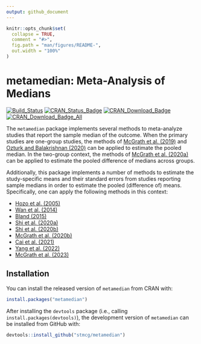 ```yaml
---
output: github_document
---
```


<!-- README.md is generated from README.Rmd. Please edit that file -->

```r
knitr::opts_chunk$set(
  collapse = TRUE,
  comment = "#>",
  fig.path = "man/figures/README-",
  out.width = "100%"
)
```
# metamedian: Meta-Analysis of Medians

[![Build_Status](https://travis-ci.org/stmcg/metamedian.svg?branch=master)](https://travis-ci.org/stmcg/metamedian)
[![CRAN_Status_Badge](https://badges.cranchecks.info/worst/metamedian.svg)](https://cran.r-project.org/package=metamedian)
[![CRAN_Download_Badge](https://cranlogs.r-pkg.org/badges/metamedian)](https://www.r-pkg.org/pkg/metamedian)
[![CRAN_Download_Badge_All](https://cranlogs.r-pkg.org/badges/grand-total/metamedian)](https://www.r-pkg.org/pkg/metamedian)

The `metamedian` package implements several methods to meta-analyze studies that report the sample median of the outcome. When the primary studies are one-group studies, the methods of [McGrath et al. (2019)](https://doi.org/10.1002/sim.8013) and [Ozturk and Balakrishnan (2020)](https://doi.org/10.1002/sim.8738) can be applied to estimate the pooled median. In the two-group context, the methods of [McGrath et al. (2020a)](https://doi.org/10.1002/bimj.201900036) can be applied to estimate the pooled difference of medians across groups. 

Additionally, this package implements a number of methods to estimate the study-specific means and their standard errors from studies reporting sample medians in order to estimate the pooled (difference of) means. Specifically, one can apply the following methods in this context:

- [Hozo et al. (2005)](https://bmcmedresmethodol.biomedcentral.com/articles/10.1186/1471-2288-5-13)
- [Wan et al. (2014)](https://bmcmedresmethodol.biomedcentral.com/articles/10.1186/1471-2288-14-135)
- [Bland (2015)](https://lifescienceglobal.com/pms/index.php/ijsmr/article/view/2688)
- [Shi et al. (2020a)](https://doi.org/10.1002/jrsm.1429)
- [Shi et al. (2020b)](https://www.intlpress.com/site/pub/pages/journals/items/sii/content/vols/0013/0004/a009/)
- [McGrath et al. (2020b)](https://doi.org/10.1177/0962280219889080)
- [Cai et al. (2021)](https://doi.org/10.1177/09622802211047348)
- [Yang et al. (2022)](https://www.tandfonline.com/doi/full/10.1080/02664763.2021.1967890)
- [McGrath et al. (2023)](https://doi.org/10.1177/09622802221139233)

## Installation

You can install the released version of `metamedian` from CRAN with:

``` r
install.packages("metamedian")
```

After installing the `devtools` package (i.e., calling `install.packages(devtools)`), the development version of `metamedian` can be installed from GitHub with:
``` r
devtools::install_github("stmcg/metamedian")
```

